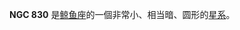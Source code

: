 {{NGCInfoBox|NGCID=NGC 830|發現者=德亞瑞司特|發現日期=1865年9月23日|其他編號=MCG -1-6-50,MK 1020|曆元=J2000.0|赤經=2時8分58.7秒
|赤緯=-7°46'3"|星座=鲸鱼座|星體=星系|星等=13.3|表面亮度=13.6|藍等=14.3}}

'''NGC 830''' 是[[鲸鱼座|鲸鱼座]]的一個非常小、相当暗、圆形的[[星系|星系]]。

{{NGCReference|830}}
{{Catalogs|NGC=830}}

{{Galaxy-stub}}